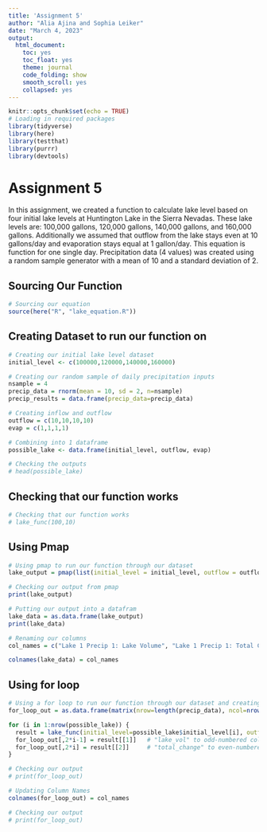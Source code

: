 ```yaml
---
title: 'Assignment 5'
author: "Alia Ajina and Sophia Leiker"
date: "March 4, 2023"
output:
  html_document:
    toc: yes
    toc_float: yes
    theme: journal
    code_folding: show
    smooth_scroll: yes
    collapsed: yes
---
```


```r
knitr::opts_chunk$set(echo = TRUE)
# Loading in required packages
library(tidyverse)
library(here)
library(testthat)
library(purrr)
library(devtools)
```

# Assignment 5
In this assignment, we created a function to calculate lake level based on four initial lake levels at Huntington Lake in the Sierra Nevadas. These lake levels are: 100,000 gallons, 120,000 gallons, 140,000 gallons, and 160,000 gallons. Additionally we assumed that outflow from the lake stays even at 10 gallons/day and evaporation stays equal at 1 gallon/day. This equation is function for one single day. Precipitation data  (4 values) was created using a random sample generator with a mean of 10 and a standard deviation of 2.

## Sourcing Our Function
```r
# Sourcing our equation
source(here("R", "lake_equation.R"))
```

## Creating Dataset to run our function on
```r
# Creating our initial lake level dataset
initial_level <- c(100000,120000,140000,160000)

# Creating our random sample of daily precipitation inputs
nsample = 4
precip_data = rnorm(mean = 10, sd = 2, n=nsample)
precip_results = data.frame(precip_data=precip_data)

# Creating inflow and outflow 
outflow = c(10,10,10,10)
evap = c(1,1,1,1)

# Combining into 1 dataframe
possible_lake <- data.frame(initial_level, outflow, evap)

# Checking the outputs
# head(possible_lake)
```

## Checking that our function works
```r

# Checking that our function works
# lake_func(100,10)

```


## Using Pmap
```r

# Using pmap to run our function through our dataset
lake_output = pmap(list(initial_level = initial_level, outflow = outflow, evap = evap), lake_func, precip_data = precip_data)

# Checking our output from pmap
print(lake_output)

# Putting our output into a datafram
lake_data = as.data.frame(lake_output)
print(lake_data)

# Renaming our columns
col_names = c("Lake 1 Precip 1: Lake Volume", "Lake 1 Precip 1: Total Change", "Lake 2 Precip 2: Lake Volume", "Lake 2 Precip 2: Total Change", "Lake 3 Precip 3: Lake Volume", "Lake 3 Precip 3: Total Change", "Lake 4 Precip 4: Lake Volume", "Lake 4 Precip 4: Total Change")

colnames(lake_data) = col_names

```

## Using for loop
```r

# Using a for loop to run our function through our dataset and creating a dataframe
for_loop_out = as.data.frame(matrix(nrow=length(precip_data), ncol=nrow(possible_lake)))

for (i in 1:nrow(possible_lake)) {
  result = lake_func(initial_level=possible_lake$initial_level[i], outflow = possible_lake$outflow[i],evap = possible_lake$evap[i], precip_data = precip_data)
  for_loop_out[,2*i-1] = result[[1]]   # "lake_vol" to odd-numbered columns
  for_loop_out[,2*i] = result[[2]]     # "total_change" to even-numbered columns
}

# Checking our output
# print(for_loop_out)

# Updating Column Names
colnames(for_loop_out) = col_names

# Checking our output
# print(for_loop_out)
```

